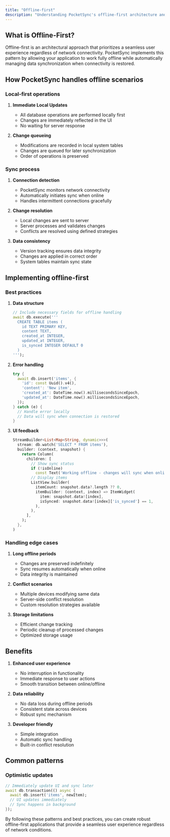 ```yaml
---
title: "Offline-first"
description: "Understanding PocketSync's offline-first architecture and capabilities"
---
```


## What is Offline-First?

Offline-first is an architectural approach that prioritizes a seamless user experience regardless of network connectivity. PocketSync implements this pattern by allowing your application to work fully offline while automatically managing data synchronization when connectivity is restored.

## How PocketSync handles offline scenarios

### Local-first operations

1. **Immediate Local Updates**
   - All database operations are performed locally first
   - Changes are immediately reflected in the UI
   - No waiting for server response

2. **Change queueing**
   - Modifications are recorded in local system tables
   - Changes are queued for later synchronization
   - Order of operations is preserved

### Sync process

1. **Connection detection**
   - PocketSync monitors network connectivity
   - Automatically initiates sync when online
   - Handles intermittent connections gracefully

2. **Change resolution**
   - Local changes are sent to server
   - Server processes and validates changes
   - Conflicts are resolved using defined strategies

3. **Data consistency**
   - Version tracking ensures data integrity
   - Changes are applied in correct order
   - System tables maintain sync state

## Implementing offline-first

### Best practices

1. **Data structure**
   ```dart
   // Include necessary fields for offline handling
   await db.execute('''
     CREATE TABLE items (
       id TEXT PRIMARY KEY,
       content TEXT,
       created_at INTEGER,
       updated_at INTEGER,
       is_synced INTEGER DEFAULT 0
     )
   ''');
   ```

2. **Error handling**
   ```dart
   try {
     await db.insert('items', {
       'id': const Uuid().v4(),
       'content': 'New item',
       'created_at': DateTime.now().millisecondsSinceEpoch,
       'updated_at': DateTime.now().millisecondsSinceEpoch,
     });
   } catch (e) {
     // Handle error locally
     // Data will sync when connection is restored
   }
   ```

3. **UI feedback**
   ```dart
   StreamBuilder<List<Map<String, dynamic>>>(
     stream: db.watch('SELECT * FROM items'),
     builder: (context, snapshot) {
       return Column(
         children: [
           // Show sync status
           if (!isOnline)
             const Text('Working offline - changes will sync when online'),
           // Display items
           ListView.builder(
             itemCount: snapshot.data?.length ?? 0,
             itemBuilder: (context, index) => ItemWidget(
               item: snapshot.data![index],
               isSynced: snapshot.data![index]['is_synced'] == 1,
             ),
           ),
         ],
       );
     },
   )
   ```

### Handling edge cases

1. **Long offline periods**
   - Changes are preserved indefinitely
   - Sync resumes automatically when online
   - Data integrity is maintained

2. **Conflict scenarios**
   - Multiple devices modifying same data
   - Server-side conflict resolution
   - Custom resolution strategies available

3. **Storage limitations**
   - Efficient change tracking
   - Periodic cleanup of processed changes
   - Optimized storage usage

## Benefits

1. **Enhanced user experience**
   - No interruption in functionality
   - Immediate response to user actions
   - Smooth transition between online/offline

2. **Data reliability**
   - No data loss during offline periods
   - Consistent state across devices
   - Robust sync mechanism

3. **Developer friendly**
   - Simple integration
   - Automatic sync handling
   - Built-in conflict resolution

## Common patterns

### Optimistic updates

```dart
// Immediately update UI and sync later
await db.transaction(() async {
  await db.insert('items', newItem);
  // UI updates immediately
  // Sync happens in background
});
```

By following these patterns and best practices, you can create robust offline-first applications that provide a seamless user experience regardless of network conditions.